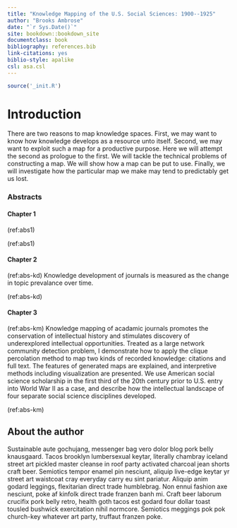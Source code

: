 ```yaml
---
title: "Knowledge Mapping of the U.S. Social Sciences: 1900--1925"
author: "Brooks Ambrose"
date: "`r Sys.Date()`"
site: bookdown::bookdown_site
documentclass: book
bibliography: references.bib
link-citations: yes
biblio-style: apalike
csl: asa.csl
---
```


<!-- This won't be displayed but it will initialize your R session. Add any R libraries you need here. -->
```r
source('_init.R')
```


# Introduction {-}

There are two reasons to map knowledge spaces. First, we may want to know how knowledge develops as a resource unto itself. Second, we may want to exploit such a map for a productive purpose. Here we will attempt the second as prologue to the first. We will tackle the technical problems of constructing a map. We will show how a map can be put to use. Finally, we will investigate how the particular map we make may tend to predictably get us lost. 

### Abstracts {-}

#### Chapter 1 {-}

(ref:abs1) 

(ref:abs1)

#### Chapter 2 {-}

(ref:abs-kd) Knowledge development of journals is measured as the change in topic prevalance over time.

(ref:abs-kd) 

#### Chapter 3 {-}

(ref:abs-km) Knowledge mapping of acadamic journals promotes the conservation of intellectual history and stimulates discovery of underexplored intellectual opportunities. Treated as a large network community detection problem, I demonstrate how to apply the clique percolation method to map two kinds of recorded knowledge: citations and full text. The features of generated maps are explained, and interpretive methods including visualization are presented. We use American social science scholarship in the first third of the 20th century prior to U.S. entry into World War II as a case, and describe how the intellectual landscape of four separate social science disciplines developed.

(ref:abs-km) 

## About the author {-}

Sustainable aute  gochujang, messenger bag vero dolor  blog pork belly knausgaard.  Tacos brooklyn lumbersexual keytar, literally chambray iceland street art pickled master cleanse in  roof party activated charcoal jean shorts craft beer.  Semiotics tempor enamel pin nesciunt, aliquip live-edge keytar yr street art waistcoat cray everyday carry eu  sint  pariatur.  Aliquip anim  godard leggings, flexitarian direct trade  humblebrag.  Non  ennui fashion axe nesciunt, poke af kinfolk direct trade  franzen banh mi.  Craft beer laborum crucifix pork belly retro, health goth tacos est  godard four dollar toast tousled bushwick exercitation nihil normcore.  Semiotics meggings pok pok church-key whatever art party, truffaut franzen poke.

